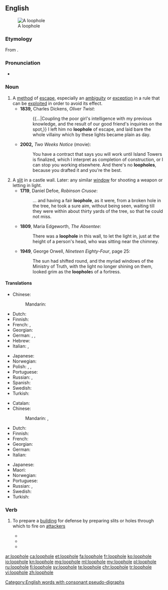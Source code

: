 ==English==
{{wikipedia}}
[[File:Caen chato meurtrière.jpg|thumb|A loophole]]

===Etymology===
From {{inh|en|enm|loupe||opening in a wall}}<!--http://www.etymonline.com/index.php?term=loophole-->.

===Pronunciation===
* {{IPA|/ˈluːphəʊl/|lang=en}}

===Noun===
{{en-noun}}

# A [[method]] of [[escape]], especially an [[ambiguity]] or [[exception]] in a rule that can be [[exploit]]ed in order to avoid its effect.
#* '''1839,''' Charles Dickens, ''Oliver Twist'':
#*: {{...|Coupling the poor girl's intelligence with my previous knowledge, and the result of our good friend's inquiries on the spot,}} I left him no '''loophole''' of escape, and laid bare the whole villainy which by these lights became plain as day.
#* '''2002,''' ''Two Weeks Notice'' (movie):
#*: You have a contract that says you will work until Island Towers is finalized, which I interpret as completion of construction, or I can stop you working elsewhere. And there's no '''loopholes''', because you drafted it and you're the best.
# A [[slit]] in a castle wall. Later: any similar [[window]] for shooting a weapon or letting in light.
#* '''1719''', Daniel Defoe, ''Robinson Crusoe'':
#*: ... and having a fair '''loophole''', as it were, from a broken hole in the tree, he took a sure aim, without being seen, waiting till they were within about thirty yards of the tree, so that he could not miss.
#* '''1809''', Maria Edgeworth, ''The Absentee'':
#*: There was a '''loophole''' in this wall, to let the light in, just at the height of a person's head, who was sitting near the chimney.
#* '''1949''', George Orwell, ''Nineteen Eighty-Four'', page 25:
#*: The sun had shifted round, and the myriad windows of the Ministry of Truth, with the light no longer shining on them, looked grim as the '''loophole'''s of a fortress.

====Translations====
{{trans-top|method of escape}}
* Chinese:
*: Mandarin: {{t+|cmn|漏洞|tr=lòudòng|sc=Hani}}
* Dutch: {{t+|nl|achterdeur}}
* Finnish: {{t+|fi|porsaanreikä}}
* French: {{t+|fr|échappatoire|f}}, {{t+|fr|brèche|f}}
* Georgian: {{t|ka|თავის დაძვრენა|sc=Geor}}
* German: {{t+|de|Ausflucht|f}}, {{t|de|Hintertürchen|n}}, {{t+|de|Schlupfloch|n}}
* Hebrew: {{t|he|פרצה|tr=pirtsa}}
* Italian: {{t+|it|scappatoia|f}}, {{t+|it|cavillo|m}}
{{trans-mid}}
* Japanese: {{t|ja|抜け道|tr=ぬけみち, nukemichi|sc=Jpan}}
* Norwegian: {{t|no|smutthull|n}}
* Polish: {{t+|pl|luka|f}}, {{t+|pl|kruczek|m}} {{qualifier|colloquial}}, {{t+|pl|furtka|f}} {{qualifier|colloquial}}
* Portuguese: {{t+|pt|brecha}}
* Russian: {{t+|ru|лазе́йка|f}}, {{t+|ru|увёртка|f}}
* Spanish: {{t|es|escapatoria|f}}
* Swedish: {{t+|sv|kryphål|n}}
* Turkish: {{t+|tr|kaçamak}}
{{trans-bottom}}

{{trans-top|slit in a castle wall}}
* Catalan: {{t|ca|espitllera|f}}
* Chinese:
*: Mandarin: {{t|cmn|槍眼|sc=Hani}}, {{t+|cmn|枪眼|tr=qiāngyǎn|sc=Hani}}
* Dutch: {{t|nl|schietgat|n}}
* Finnish: {{t|fi|ampuma-aukko}}
* French: {{t+|fr|meurtrière|f}}
* Georgian: {{t|ka|ამბრაზურა|sc=Geor}}
* German: {{t+|de|Schießscharte|f}}
* Italian: {{t+|it|feritoia|f}}
{{trans-mid}}
* Japanese: {{t|ja|銃眼|tr=じゅうがん, jūgan|sc=Jpan}}
* Maori: {{t|mi|whakarua kōtare}}
* Norwegian: {{t|no|skyteskår|n}}
* Portuguese: {{t+|pt|seteira|f}}
* Russian: {{t+|ru|амбразу́ра|f}}, {{t+|ru|бойни́ца|f}}
* Swedish: {{t|sv|skottglugg|c}}
* Turkish: {{t+|tr|mazgal}}
{{trans-bottom}}

===Verb===
{{en-verb|loophol}}

# {{lb|en|military}} To prepare a [[building]] for defense by preparing slits or holes through which to fire on [[attacker]]s
#* {{quote-book|year=1896|author=Arthur Conan Doyle|title=The Exploits Of Brigadier Gerard|chapter=|edition=|url=http://www.gutenberg.org/etext/11247
|passage=The lower windows were barricaded, and the whole building '''loopholed''' for musketry fire.}}
#* {{quote-book|year=1907|author=A. E. W. Mason|title=The Broken Road|chapter=|edition=|url=http://www.gutenberg.org/etext/10755
|passage=The doors were barricaded, the shutters closed upon the windows and '''loopholed''', and provisions were brought in from the outhouses.}}
#* {{quote-book|year=1915|author=W. H. L. Watson|title=Adventures of a Despatch Rider|chapter=|edition=|url=http://www.gutenberg.org/etext/16868
|passage=The Germans were '''loopholing''' it for defence.}}

[[Category:English words with consonant pseudo-digraphs]]

[[ar:loophole]]
[[ca:loophole]]
[[et:loophole]]
[[fa:loophole]]
[[fr:loophole]]
[[ko:loophole]]
[[io:loophole]]
[[kn:loophole]]
[[mg:loophole]]
[[ml:loophole]]
[[my:loophole]]
[[pl:loophole]]
[[ru:loophole]]
[[fi:loophole]]
[[sv:loophole]]
[[te:loophole]]
[[chr:loophole]]
[[tr:loophole]]
[[vi:loophole]]
[[zh:loophole]]